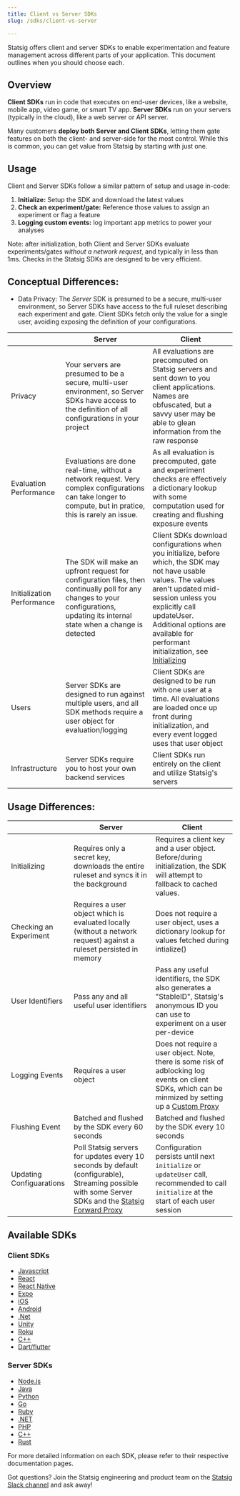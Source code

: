 ```yaml
---
title: Client vs Server SDKs
slug: /sdks/client-vs-server

---
```


Statsig offers client and server SDKs to enable experimentation and feature management across different parts of your application. This document outlines when you should choose each.

## Overview

**Client SDKs** run in code that executes on end-user devices, like a website, mobile app, video game, or smart TV app.
**Server SDKs** run on your servers (typically in the cloud), like a web server or API server.

Many customers **deploy both Server and Client SDKs**, letting them gate features on both the client- and server-side for the most control. While this is common, you can get value from Statsig by starting with just one.

## Usage

Client and Server SDKs follow a similar pattern of setup and usage in-code: 
1. **Initialize:** Setup the SDK and download the latest values
2. **Check an experiment/gate:** Reference those values to assign an experiment or flag a feature
3. **Logging custom events:** log important app metrics to power your analyses

Note: after initialization, both Client and Server SDKs evaluate experiments/gates *without a network request*, and typically in less than 1ms. Checks in the Statsig SDKs are designed to be very efficient.

## Conceptual Differences:
* Data Privacy: The *Server* SDK is presumed to be a secure, multi-user environment, so Server SDKs have access to the full ruleset describing each experiment and gate. Client SDKs fetch only the value for a single user, avoiding exposing the definition of your configurations.

||Server| Client |
|--|--|--|
|Privacy | Your servers are presumed to be a secure, multi-user environment, so Server SDKs have access to the definition of all configurations in your project|All evaluations are precomputed on Statsig servers and sent down to you client applications. Names are obfuscated, but a savvy user may be able to glean information from the raw response|
|Evaluation Performance | Evaluations are done real-time, without a network request. Very complex configurations can take longer to compute, but in pratice, this is rarely an issue.|As all evaluation is precomputed, gate and experiment checks are effectively a dictionary lookup with some computation used for creating and flushing exposure events|
|Initialization Performance | The SDK will make an upfront request for configuration files, then continually poll for any changes to your configurations, updating its internal state when a change is detected| Client SDKs download configurations when you initialize, before which, the SDK may not have usable values. The values aren't updated mid-session unless you explicitly call updateUser. Additional options are available for performant initialization, see [Initializing](/client/concepts/initialize)|
|Users|Server SDKs are designed to run against multiple users, and all SDK methods require a user object for evaluation/logging |Client SDKs are designed to be run with one user at a time. All evaluations are loaded once up front during initialization, and every event logged uses that user object|
|Infrastructure | Server SDKs require you to host your own backend services| Client SDKs run entirely on the client and utilize Statsig's servers|

## Usage Differences: 
||Server| Client |
|--|--|--|
|Initializing| Requires only a secret key, downloads the entire ruleset and syncs it in the background | Requires a client key and a user object. Before/during initialization, the SDK will attempt to fallback to cached values.|
|Checking an Experiment| Requires a user object which is evaluated locally (without a network request) against a ruleset persisted in memory | Does not require a user object, uses a dictionary lookup for values fetched during intialize() |
|User Identifiers| Pass any and all useful user identifiers | Pass any useful identifiers, the SDK also generates a "StableID", Statsig's anonymous ID you can use to experiment on a user per-device|
|Logging Events| Requires a user object | Does not require a user object. Note, there is some risk of adblocking log events on client SDKs, which can be minmized by setting up a [Custom Proxy](../custom_proxy)|
|Flushing Event| Batched and flushed by the SDK every 60 seconds | Batched and flushed by the SDK every 10 seconds
|Updating Configuarations| Poll Statsig servers for updates every 10 seconds by default (configurable), Streaming possible with some Server SDKs and the [Statsig Forward Proxy](/server/concepts/forward_proxy) | Configuration persists until next `initialize` or `updateUser` call, recommended to call `initialize` at the start of each user session|

## Available SDKs

### Client SDKs
- [Javascript](/client/javascript-sdk)
- [React](/client/javascript-sdk/react)
- [React Native](/client/javascript-sdk/react-native)
- [Expo](/client/javascript-sdk/expo)
- [iOS](/client/iosClientSDK)
- [Android](/client/androidClientSDK)
- [.Net](/client/dotnetSDK)
- [Unity](/client/unitySDK)
- [Roku](/client/rokuSDK)
- [C++](/client/cpp-client-sdk)
- [Dart/flutter](/client/dartSDK)

### Server SDKs
- [Node.js](/server/nodejsServerSDK)
- [Java](/server/javaSdk)
- [Python](/server/pythonSDK)
- [Go](/server/golangSDK)
- [Ruby](/server/rubySDK)
- [.NET](/server/dotnetSDK)
- [PHP](/server/phpSDK)
- [C++](/server/cppSDK)
- [Rust](/server/rustSDK)

For more detailed information on each SDK, please refer to their respective documentation pages.

Got questions? Join the Statsig engineering and product team on the [Statsig Slack channel](https://statsig.com/slack) and ask away!
